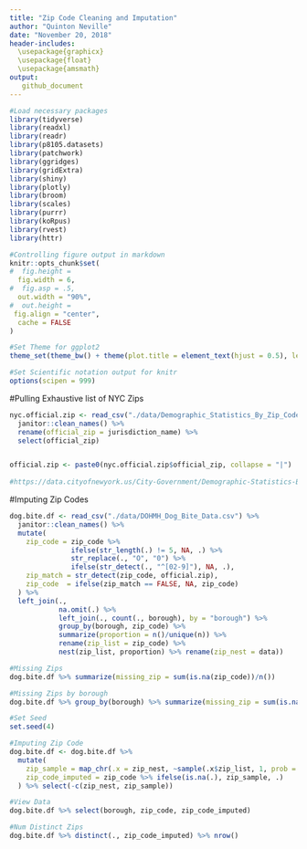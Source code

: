 ```yaml
---
title: "Zip Code Cleaning and Imputation"
author: "Quinton Neville"
date: "November 20, 2018"
header-includes: 
  \usepackage{graphicx}
  \usepackage{float}
  \usepackage{amsmath}
output:
   github_document
---
```


```r
#Load necessary packages
library(tidyverse)
library(readxl)
library(readr)
library(p8105.datasets)
library(patchwork)
library(ggridges)
library(gridExtra)
library(shiny)
library(plotly)
library(broom)
library(scales)
library(purrr)
library(koRpus)
library(rvest)
library(httr)

#Controlling figure output in markdown
knitr::opts_chunk$set(
#  fig.height =   
  fig.width = 6,
#  fig.asp = .5,
  out.width = "90%",
#  out.height = 
 fig.align = "center",
  cache = FALSE
)

#Set Theme for ggplot2
theme_set(theme_bw() + theme(plot.title = element_text(hjust = 0.5), legend.position = "bottom"))

#Set Scientific notation output for knitr
options(scipen = 999)

```

#Pulling Exhaustive list of NYC Zips
```r
nyc.official.zip <- read_csv("./data/Demographic_Statistics_By_Zip_Code.csv") %>%
  janitor::clean_names() %>% 
  rename(official_zip = jurisdiction_name) %>%
  select(official_zip)


official.zip <- paste0(nyc.official.zip$official_zip, collapse = "|")
  
#https://data.cityofnewyork.us/City-Government/Demographic-Statistics-By-Zip-Code/kku6-nxdu
```



#Imputing Zip Codes
```r
dog.bite.df <- read_csv("./data/DOHMH_Dog_Bite_Data.csv") %>%
  janitor::clean_names() %>%
  mutate(
    zip_code = zip_code %>% 
               ifelse(str_length(.) != 5, NA, .) %>% 
               str_replace(., "O", "0") %>% 
               ifelse(str_detect(., "^[02-9]"), NA, .),
    zip_match = str_detect(zip_code, official.zip),
    zip_code  = ifelse(zip_match == FALSE, NA, zip_code)
  ) %>%
  left_join(.,
            na.omit(.) %>% 
            left_join(., count(., borough), by = "borough") %>% 
            group_by(borough, zip_code) %>%
            summarize(proportion = n()/unique(n)) %>% 
            rename(zip_list = zip_code) %>%
            nest(zip_list, proportion) %>% rename(zip_nest = data))

#Missing Zips
dog.bite.df %>% summarize(missing_zip = sum(is.na(zip_code))/n())

#Missing Zips by borough
dog.bite.df %>% group_by(borough) %>% summarize(missing_zip = sum(is.na(zip_code))/n())

#Set Seed
set.seed(4)

#Imputing Zip Code
dog.bite.df <- dog.bite.df %>%
  mutate(
    zip_sample = map_chr(.x = zip_nest, ~sample(.x$zip_list, 1, prob = .x$proportion)),
    zip_code_imputed = zip_code %>% ifelse(is.na(.), zip_sample, .)
  ) %>% select(-c(zip_nest, zip_sample))

#View Data
dog.bite.df %>% select(borough, zip_code, zip_code_imputed)

#Num Distinct Zips
dog.bite.df %>% distinct(., zip_code_imputed) %>% nrow()
```

